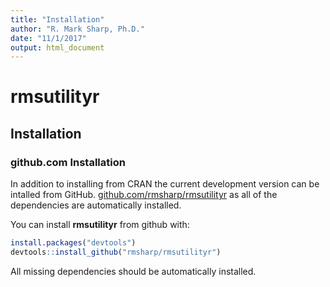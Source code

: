 ```yaml
---
title: "Installation"
author: "R. Mark Sharp, Ph.D."
date: "11/1/2017"
output: html_document
---
```


# rmsutilityr
## Installation

<!-- ### Installation from Source -->
<!-- A very manual approach is to use the following code, which -->
<!-- assumes you have all of the dependencies already installed: -->

<!-- ```{r install-rmsutilityr, include = TRUE, eval = FALSE} -->
<!-- install_path <- "c:/R Library" -->
<!-- source_path <- "d:Labkey data" -->
<!-- source <- "rmsutilityr.1.0.76.tar.gz" -->
<!-- install.packages(paste0(source_path, "/", source), type = "source", repos = NULL, -->
<!--                      lib = install_path) -->
<!-- ``` -->
<!-- This will fail if you do not have the dependencies already  -->
<!-- installed, but the error message will provide the name(s) of the packages  -->
<!-- needed. -->
<!-- However, as soon as the source packages is updated that code no longer  -->
<!-- work because the filename is wrong. -->


### github.com Installation

In addition to installing from CRAN the current development version can be 
intalled from GitHub.
[github.com/rmsharp/rmsutilityr](https://github.com/rmsharp/rmsutilityr) 
as all of the dependencies are automatically installed.

You can install **rmsutilityr** from github with:

```r
install.packages("devtools")
devtools::install_github("rmsharp/rmsutilityr")

```

All missing dependencies should be automatically installed.
